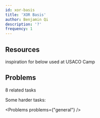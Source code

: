 ```yaml
---
id: xor-basis
title: 'XOR Basis'
author: Benjamin Qi
description: '?'
frequency: 1
---
```




## Resources

<Resources>
	<Resource
		source="CF"
		url="https://codeforces.com/blog/entry/68953"
		title="DrSwad - Technique for Some XOR Related Problems"
		starred
	>
		inspiration for below
	</Resource>
	<Resource
		source="Benq"
		url="https://drive.google.com/drive/folders/1Ll8EuA3p64JLmzImfQu5qiWvc6_QTa0E?usp=sharing"
		title="XOR Presentation"
		starred
	>
		used at USACO Camp
	</Resource>
</Resources>

## Problems

<Resources>
	<Resource
		source="Benq"
		title="XOR Problemset"
		url="https://www.hackerrank.com/contests/xor-lab/challenges"
		starred
	>
		8 related tasks
	</Resource>
</Resources>

Some harder tasks:

<Problems problems={"general"} />
